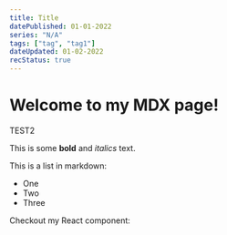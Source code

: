 ```yaml
---
title: Title
datePublished: 01-01-2022
series: "N/A"
tags: ["tag", "tag1"]
dateUpdated: 01-02-2022
recStatus: true
---
```


# Welcome to my MDX page!
 
TEST2

This is some **bold** and _italics_ text.
 
This is a list in markdown:
 
- One
- Two
- Three
 
Checkout my React component: